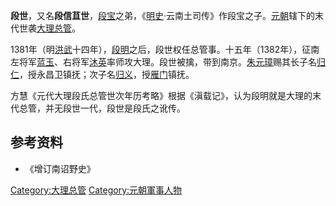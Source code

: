 '''段世'''，又名'''段信苴世'''，[[段宝|段宝]]之弟，《[[明史|明史]]·云南土司传》作段宝之子。[[元朝|元朝]]辖下的末代世袭[[大理|大理]][[总管|总管]]。

1381年（明[[洪武|洪武]]十四年），[[段明|段明]]之后，段世权任总管事。十五年（1382年），征南左将军[[蓝玉|蓝玉]]、右将军[[沐英|沐英]]率师攻大理。段世被擒，带到南京。[[朱元璋|朱元璋]]赐其长子名[[段归仁|归仁]]，授永昌卫镇抚；次子名[[段归义|归义]]，授[[雁门|雁门]]镇抚。

方慧《元代大理段氏总管世次年历考略》根据《滇载记》，认为段明就是大理的末代总管，并无段世一代，段世是段氏之讹传。

==参考资料==
*《增订南诏野史》

{{中国皇帝|大理世襲總管[[段明|段明]]|—|[[大理總管列表|大理世襲總管]]|1381年—1382年}}

{{大理君主}}

[[Category:大理总管|Category:大理总管]]
[[Category:元朝軍事人物|Category:元朝軍事人物]]